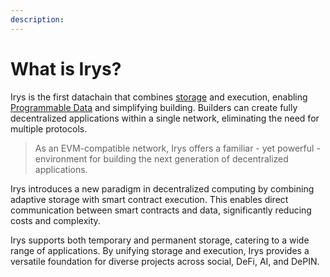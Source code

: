 ```yaml
---
description:
---
```


# What is Irys?

Irys is the first datachain that combines [storage](/overview/storage) and execution, enabling [Programmable Data](/overview/execution/programmable-data) and simplifying building. Builders can create fully decentralized applications within a single network, eliminating the need for multiple protocols.

> As an EVM-compatible network, Irys offers a familiar - yet powerful - environment for building the next generation of decentralized applications.

Irys introduces a new paradigm in decentralized computing by combining adaptive storage with smart contract execution. This enables direct communication between smart contracts and data, significantly reducing costs and complexity.

Irys supports both temporary and permanent storage, catering to a wide range of applications. By unifying storage and execution, Irys provides a versatile foundation for diverse projects across social, DeFi, AI, and DePIN.
